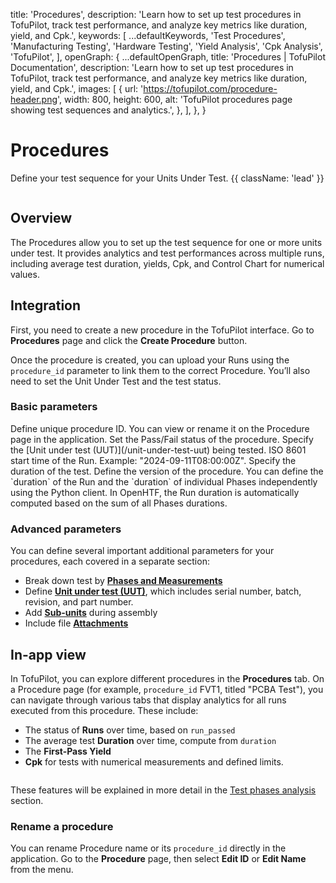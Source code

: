 
  title: 'Procedures',
  description:
    'Learn how to set up test procedures in TofuPilot, track test performance, and analyze key metrics like duration, yield, and Cpk.',
  keywords: [
    ...defaultKeywords,
    'Test Procedures',
    'Manufacturing Testing',
    'Hardware Testing',
    'Yield Analysis',
    'Cpk Analysis',
    'TofuPilot',
  ],
  openGraph: {
    ...defaultOpenGraph,
    title:
      'Procedures | TofuPilot Documentation',
    description:
      'Learn how to set up test procedures in TofuPilot, track test performance, and analyze key metrics like duration, yield, and Cpk.',
    images: [
      {
        url: 'https://tofupilot.com/procedure-header.png',
        width: 800,
        height: 600,
        alt: 'TofuPilot procedures page showing test sequences and analytics.',
      },
    ],
  },
}

# Procedures

Define your test sequence for your Units Under Test. {{ className: 'lead' }}

<Image src="/procedure-header.png" alt="" />

## Overview

The Procedures allow you to set up the test sequence for one or more units under test. It provides analytics and test performances across multiple runs, including average test duration, yields, Cpk, and Control Chart for numerical values.

## Integration

First, you need to create a new procedure in the TofuPilot interface. Go to **Procedures** page and click the **Create Procedure** button.

Once the procedure is created, you can upload your Runs using the `procedure_id` parameter to link them to the correct Procedure. You’ll also need to set the Unit Under Test and the test status.

### Basic parameters

<CodeGroup>
  <CodeGithub
    title="OpenHTF"
    branch="main"
    path="docs_tofupilot/procedures/openhtf/main.py"
  />

  <CodeGithub
    title="Python"
    branch="main"
    path="docs_tofupilot/procedures/client/main.py"
  />
</CodeGroup>

<Properties>
  <Property name="procedure_id" type="str">
    Define unique procedure ID. You can view or rename it on the Procedure page in the application.
  </Property>
  <Property name="run_passed" type="bool">
    Set the Pass/Fail status of the procedure.
  </Property>
  <Property name="unit_under_test" type="array">
    Specify the [Unit under test (UUT)](/unit-under-test-uut) being tested.
  </Property>
  <Property name="started_at" type="str (optional)">
    ISO 8601 start time of the Run. Example: "2024-09-11T08:00:00Z".
  </Property>
  <Property name="duration" type="timedelta (optional)">
    Specify the duration of the test.
  </Property>
  <Property name="procedure_version" type="str (optional)">
    Define the version of the procedure.
  </Property>
</Properties>

<Note>
    You can define the `duration` of the Run and the `duration` of individual Phases independently using the Python client. In OpenHTF, the Run duration is automatically computed based on the sum of all Phases durations.
</Note>


### Advanced parameters

You can define several important additional parameters for your procedures, each covered in a separate section:

- Break down test by **[Phases and Measurements](/phases)**
- Define **[Unit under test (UUT)](/unit-under-test-uut)**, which includes serial number, batch, revision, and part number.
- Add **[Sub-units](/sub-units)** during assembly
- Include file **[Attachments](/attachments)**

## In-app view

In TofuPilot, you can explore different procedures in the **Procedures** tab. On a Procedure page (for example, `procedure_id` FVT1, titled "PCBA Test"), you can navigate through various tabs that display analytics for all runs executed from this procedure. These include:

- The status of **Runs** over time, based on `run_passed`
- The average test **Duration** over time, compute from `duration`
- The **First-Pass Yield**
- **Cpk** for tests with numerical measurements and defined limits.

<Image src="/procedure-page1.png" alt="" />

These features will be explained in more detail in the [Test phases analysis](/analysis) section.


### Rename a procedure

You can rename Procedure name or its `procedure_id` directly in the application. Go to the **Procedure** page, then select **Edit ID** or **Edit Name** from the menu.

<Image src="/procedure-parameters.png" alt="" />
